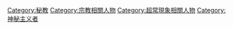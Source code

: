 [[Category:秘教|Category:秘教]]
[[Category:宗教相關人物|Category:宗教相關人物]]
[[Category:超常現象相關人物|Category:超常現象相關人物]]
[[Category:神秘主义者|Category:神秘主义者]]